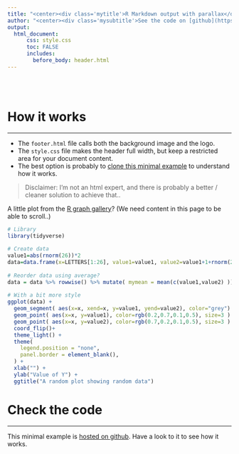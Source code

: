 ```yaml
---
title: "<center><div class='mytitle'>R Markdown output with parallax</div></center>"
author: "<center><div class='mysubtitle'>See the code on [github](https://github.com/holtzy/R-Markdown-Parallax). This tip is part of my [Pimp my RMD](https://holtzy.github.io/Pimp-my-rmd/) project.</div></center>"
output:
  html_document:
      css: style.css
      toc: FALSE
      includes: 
        before_body: header.html
---
```


<br><br>

<div class="mycontent">


# How it works
***

- The `footer.html` file calls both the background image and the logo. 
- The `style.css` file makes the header full width, but keep a restricted area for your document content.
- The best option is probably to [clone this minimal example](https://github.com/holtzy/R-Markdown-Parallax) to understand how it works.

>Disclaimer: I'm not an html expert, and there is probably a better / cleaner solution to achieve that..

A little plot from the [R graph gallery](https:www.r-graph-gallery.com)? (We need content in this page to be able to scroll..)
```r
# Library
library(tidyverse)
 
# Create data
value1=abs(rnorm(26))*2
data=data.frame(x=LETTERS[1:26], value1=value1, value2=value1+1+rnorm(26, sd=1) )
 
# Reorder data using average?
data = data %>% rowwise() %>% mutate( mymean = mean(c(value1,value2) )) %>% arrange(mymean) %>% mutate(x=factor(x, x))
 
# With a bit more style
ggplot(data) +
  geom_segment( aes(x=x, xend=x, y=value1, yend=value2), color="grey") +
  geom_point( aes(x=x, y=value1), color=rgb(0.2,0.7,0.1,0.5), size=3 ) +
  geom_point( aes(x=x, y=value2), color=rgb(0.7,0.2,0.1,0.5), size=3 ) +
  coord_flip()+
  theme_light() +
  theme(
    legend.position = "none",
    panel.border = element_blank(),
  ) +
  xlab("") +
  ylab("Value of Y") +
  ggtitle("A random plot showing random data")
```





# Check the code
***

This minimal example is [hosted on github](https://github.com/holtzy/R-Markdown-Parallax). Have a look to it to see how it works.

<br><br><br>
</div>
